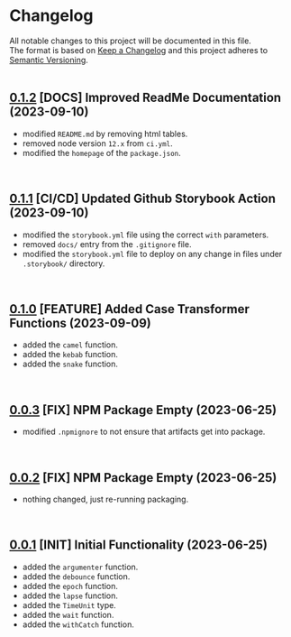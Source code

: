 
<Meta title='overview/changelog' />

# Changelog

All notable changes to this project will be documented in this file.<br/>
The format is based on [Keep a Changelog](http://keepachangelog.com/en/1.0.0/)
and this project adheres to [Semantic Versioning](http://semver.org/spec/v2.0.0.html).<br/><br/>

## [0.1.2](https://github.com/weebuinc/web-kit/tree/v0.1.2) [DOCS] Improved ReadMe Documentation (2023-09-10)

- modified `README.md` by removing html tables.
- removed node version `12.x` from `ci.yml`.
- modified the `homepage` of the `package.json`.

<br/>

## [0.1.1](https://github.com/weebuinc/web-kit/tree/v0.1.1) [CI/CD] Updated Github Storybook Action (2023-09-10)

- modified the `storybook.yml` file using the correct `with` parameters.
- removed `docs/` entry from the `.gitignore` file.
- modified the `storybook.yml` file to deploy on any change in files under `.storybook/` directory.

<br/>

## [0.1.0](https://github.com/weebuinc/web-kit/tree/v0.1.0) [FEATURE] Added Case Transformer Functions (2023-09-09)

- added the `camel` function.
- added the `kebab` function.
- added the `snake` function.

<br/>

## [0.0.3](https://github.com/weebuinc/web-kit/tree/v0.0.3) [FIX] NPM Package Empty (2023-06-25)

- modified `.npmignore` to not ensure that artifacts get into package.

<br/>

## [0.0.2](https://github.com/weebuinc/web-kit/tree/v0.0.2) [FIX] NPM Package Empty (2023-06-25)

- nothing changed, just re-running packaging.

<br/>

## [0.0.1](https://github.com/weebuinc/web-kit/tree/v0.0.1) [INIT] Initial Functionality (2023-06-25)

- added the `argumenter` function.
- added the `debounce` function.
- added the `epoch` function.
- added the `lapse` function.
- added the `TimeUnit` type.
- added the `wait` function.
- added the `withCatch` function.
